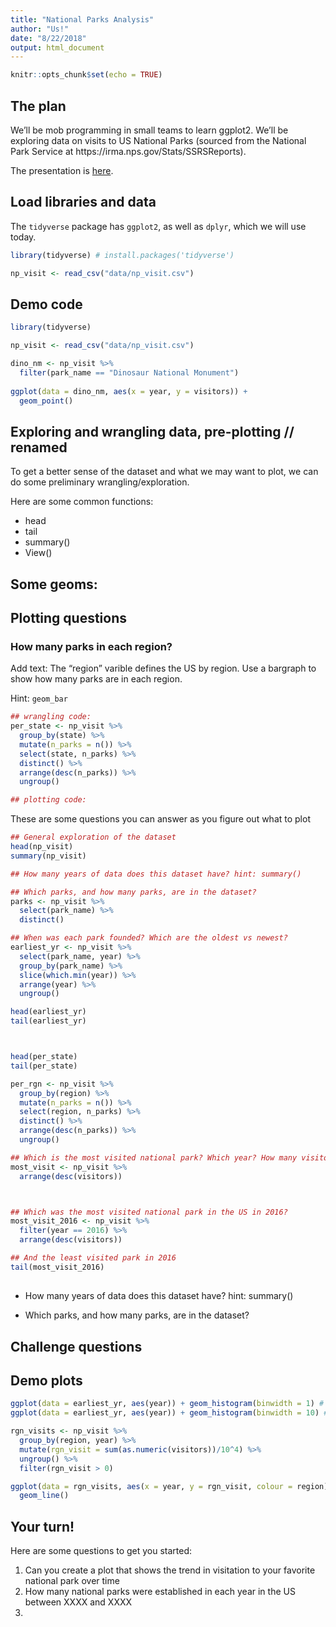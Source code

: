 ```yaml
---
title: "National Parks Analysis"
author: "Us!"
date: "8/22/2018"
output: html_document
---
```


```r
knitr::opts_chunk$set(echo = TRUE)
```

## The plan

We'll be mob programming in small teams to learn ggplot2. We'll be exploring data on visits to US National Parks (sourced from the National Park Service at https://irma.nps.gov/Stats/SSRSReports).  


The presentation is [here]().


## Load libraries and data 

The `tidyverse` package has `ggplot2`, as well as `dplyr`, which we will use today.

```r
library(tidyverse) # install.packages('tidyverse')

np_visit <- read_csv("data/np_visit.csv")
```

## Demo code

```r
library(tidyverse)

np_visit <- read_csv("data/np_visit.csv")

dino_nm <- np_visit %>% 
  filter(park_name == "Dinosaur National Monument")
  
ggplot(data = dino_nm, aes(x = year, y = visitors)) +
  geom_point()
```


## Exploring and wrangling data, pre-plotting // renamed

To get a better sense of the dataset and what we may want to plot, we can do some preliminary wrangling/exploration.

Here are some common functions: 

- head
- tail
- summary()
- View()

Some geoms: 
-


## Plotting questions

### How many parks in each region?

Add text: The "region" varible defines the US by region. Use a bargraph to show how many parks are in each region. 

Hint: `geom_bar`

```r
## wrangling code:
per_state <- np_visit %>% 
  group_by(state) %>% 
  mutate(n_parks = n()) %>% 
  select(state, n_parks) %>% 
  distinct() %>% 
  arrange(desc(n_parks)) %>% 
  ungroup()

## plotting code:

```



These are some questions you can answer as you figure out what to plot

```r

## General exploration of the dataset
head(np_visit)
summary(np_visit)

## How many years of data does this dataset have? hint: summary()

## Which parks, and how many parks, are in the dataset?
parks <- np_visit %>% 
  select(park_name) %>% 
  distinct()

## When was each park founded? Which are the oldest vs newest?
earliest_yr <- np_visit %>% 
  select(park_name, year) %>% 
  group_by(park_name) %>% 
  slice(which.min(year)) %>%
  arrange(year) %>% 
  ungroup()

head(earliest_yr)
tail(earliest_yr)



head(per_state)
tail(per_state)

per_rgn <- np_visit %>% 
  group_by(region) %>% 
  mutate(n_parks = n()) %>% 
  select(region, n_parks) %>% 
  distinct() %>% 
  arrange(desc(n_parks)) %>% 
  ungroup()

## Which is the most visited national park? Which year? How many visitors?
most_visit <- np_visit %>% 
  arrange(desc(visitors))



## Which was the most visited national park in the US in 2016?
most_visit_2016 <- np_visit %>% 
  filter(year == 2016) %>% 
  arrange(desc(visitors))

## And the least visited park in 2016
tail(most_visit_2016)


```

##

- How many years of data does this dataset have? hint: summary()

- Which parks, and how many parks, are in the dataset?


## Challenge questions


## Demo plots


```r
ggplot(data = earliest_yr, aes(year)) + geom_histogram(binwidth = 1) # single year
ggplot(data = earliest_yr, aes(year)) + geom_histogram(binwidth = 10) # decade

rgn_visits <- np_visit %>% 
  group_by(region, year) %>% 
  mutate(rgn_visit = sum(as.numeric(visitors))/10^4) %>% 
  ungroup() %>% 
  filter(rgn_visit > 0)

ggplot(data = rgn_visits, aes(x = year, y = rgn_visit, colour = region)) + 
  geom_line()
```

## Your turn!

Here are some questions to get you started: 

1. Can you create a plot that shows the trend in visitation to your favorite national park over time
2. How many national parks were established in each year in the US between XXXX and XXXX
3. 
